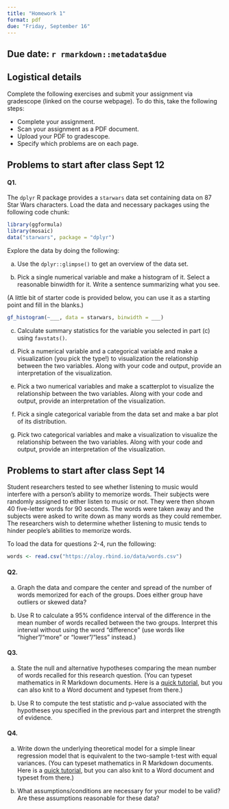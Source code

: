 ```yaml
---
title: "Homework 1"
format: pdf
due: "Friday, September 16"
---
```


## Due date: `r rmarkdown::metadata$due`

## Logistical details

Complete the following exercises and submit your assignment via gradescope (linked on the course webpage). To do this, take the following steps:

-   Complete your assignment.
-   Scan your assignment as a PDF document.
-   Upload your PDF to gradescope.
-   Specify which problems are on each page.

## Problems to start after class Sept 12

#### Q1.

The `dplyr` R package provides a `starwars` data set containing data on 87 Star Wars characters. Load the data and necessary packages using the following code chunk:

```r
library(ggformula)
library(mosaic)
data("starwars", package = "dplyr")
```

Explore the data by doing the following:

a.  Use the `dplyr::glimpse()` to get an overview of the data set.

b.  Pick a single numerical variable and make a histogram of it. Select a reasonable binwidth for it. Write a sentence summarizing what you see.

(A little bit of starter code is provided below, you can use it as a starting point and fill in the blanks.)

```r
gf_histogram(~___, data = starwars, binwidth = ___)
```

c.  Calculate summary statistics for the variable you selected in part (c) using `favstats()`.

d.  Pick a numerical variable and a categorical variable and make a visualization (you pick the type!) to visualization the relationship between the two variables. Along with your code and output, provide an interpretation of the visualization.

e.  Pick a two numerical variables and make a scatterplot to visualize the relationship between the two variables. Along with your code and output, provide an interpretation of the visualization.

f.  Pick a single categorical variable from the data set and make a bar plot of its distribution.

g.  Pick two categorical variables and make a visualization to visualize the relationship between the two variables. Along with your code and output, provide an interpretation of the visualization.

## Problems to start after class Sept 14

Student researchers tested to see whether listening to music would interfere with a person's ability to memorize words. Their subjects were randomly assigned to either listen to music or not. They were then shown 40 five-letter words for 90 seconds. The words were taken away and the subjects were asked to write down as many words as they could remember. The researchers wish to determine whether listening to music tends to hinder people's abilities to memorize words.

To load the data for questions 2-4, run the following:

```r
words <- read.csv("https://aloy.rbind.io/data/words.csv")
```

#### Q2.

(a) Graph the data and compare the center and spread of the number of words memorized for each of the groups. Does either group have outliers or skewed data?

(b) Use R to calculate a 95% confidence interval of the difference in the mean number of words recalled between the two groups. Interpret this interval without using the word "difference" (use words like "higher"/"more" or "lower"/"less" instead.)

#### Q3.

(a) State the null and alternative hypotheses comparing the mean number of words recalled for this research question. (You can typeset mathematics in R Markdown documents. Here is a [quick tutorial](http://www.evanlray.com/stat242_f2019/resources/R/MathinRmd.html), but you can also knit to a Word document and typeset from there.)

(b) Use R to compute the test statistic and p-value associated with the hypotheses you specified in the previous part and interpret the strength of evidence.

#### Q4.

(a) Write down the underlying theoretical model for a simple linear regression model that is equivalent to the two-sample t-test with equal variances. (You can typeset mathematics in R Markdown documents. Here is a [quick tutorial](http://www.evanlray.com/stat242_f2019/resources/R/MathinRmd.html), but you can also knit to a Word document and typeset from there.)

(b) What assumptions/conditions are necessary for your model to be valid? Are these assumptions reasonable for these data?

